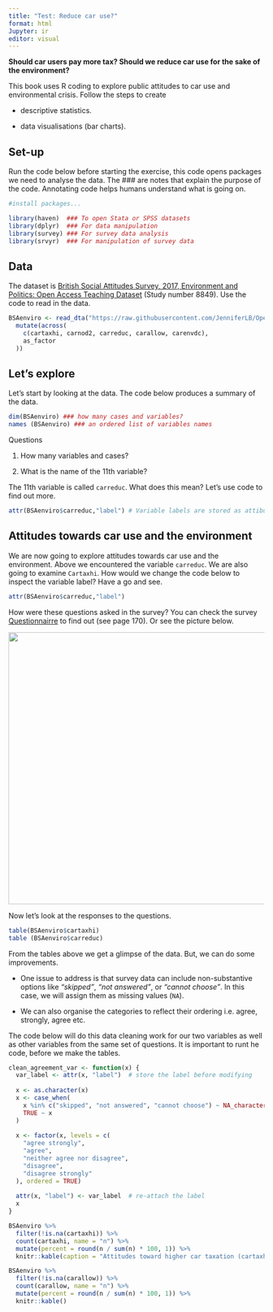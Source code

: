```yaml
---
title: "Test: Reduce car use?"
format: html
Jupyter: ir
editor: visual
---
```


**Should car users pay more tax? Should we reduce car use for the sake of the environment?**

This book uses R coding to explore public attitudes to car use and environmental crisis. Follow the steps to create

-   descriptive statistics.

-   data visualisations (bar charts).

## Set-up

Run the code below before starting the exercise, this code opens packages we need to analyse the data. The \### are notes that explain the purpose of the code. Annotating code helps humans understand what is going on.

```r

#install packages...

library(haven)  ### To open Stata or SPSS datasets
library(dplyr)  ### For data manipulation 
library(survey) ### For survey data analysis 
library(srvyr)  ### For manipulation of survey data

```

## Data

The dataset is [British Social Attitudes Survey, 2017, Environment and Politics: Open Access Teaching Dataset](University%20of%20Manchester,%20Cathie%20Marsh%20Institute%20for%20Social%20Research%20(CMIST),%20UK%20Data%20Service.%20(2022).%20British%20Social%20Attitudes%20Survey,%202017,%20Environment%20and%20Politics:%20Open%20Access%20Teaching%20Dataset.%20%5Bdata%20collection%5D.%20NatCen%20Social%20Research,%20%5Boriginal%20data%20producer(s)%5D.%20NatCen%20Social%20Research.%20SN:%208849,%20DOI:%20http://doi.org/10.5255/UKDA-SN-8849-1) (Study number 8849). Use the code to read in the data.

```r

BSAenviro <- read_dta("https://raw.githubusercontent.com/JenniferLB/Open_data/master/bsa2017_open_enviropol.dta") %>%
  mutate(across(
    c(cartaxhi, carnod2, carreduc, carallow, carenvdc),
    as_factor
  ))

```

## Let's explore

Let's start by looking at the data. The code below produces a summary of the data.

```r

dim(BSAenviro) ### how many cases and variables?
names (BSAenviro) ### an ordered list of variables names
```

Questions

1.  How many variables and cases?

2.  What is the name of the 11th variable?

The 11th variable is called `carreduc`. What does this mean? Let's use code to find out more.

```r
attr(BSAenviro$carreduc,"label") # Variable labels are stored as attibutes, which we can look at. 
```

## Attitudes towards car use and the environment

We are now going to explore attitudes towards car use and the environment. Above we encountered the variable `carreduc`. We are also going to examine `Cartaxhi`. How would we change the code below to inspect the variable label? Have a go and see.

```r
attr(BSAenviro$carreduc,"label")

```

How were these questions asked in the survey? You can check the survey [Questionnairre](https://doc.ukdataservice.ac.uk/doc/8450/mrdoc/pdf/8450_bsa_2017_full_questionnaire_documentation.pdf) to find out (see page 170). Or see the picture below.

![](Questionairre_cartachi.png){width="535"}

Now let's look at the responses to the questions.

```r
table(BSAenviro$cartaxhi)
table (BSAenviro$carreduc)
```

From the tables above we get a glimpse of the data. But, we can do some improvements.

-   One issue to address is that survey data can include non-substantive options like *“skipped”*, *“not answered”*, or *“cannot choose”*. In this case, we will assign them as missing values (`NA`).

-   We can also organise the categories to reflect their ordering i.e. agree, strongly, agree etc.

The code below will do this data cleaning work for our two variables as well as other variables from the same set of questions. It is important to runt he code, before we make the tables.

```r
clean_agreement_var <- function(x) {
  var_label <- attr(x, "label")  # store the label before modifying
  
  x <- as.character(x)
  x <- case_when(
    x %in% c("skipped", "not answered", "cannot choose") ~ NA_character_,
    TRUE ~ x
  )
  
  x <- factor(x, levels = c(
    "agree strongly",
    "agree",
    "neither agree nor disagree",
    "disagree",
    "disagree strongly"
  ), ordered = TRUE)
  
  attr(x, "label") <- var_label  # re-attach the label
  x
}

```

```r

BSAenviro %>%
  filter(!is.na(cartaxhi)) %>%
  count(cartaxhi, name = "n") %>%
  mutate(percent = round(n / sum(n) * 100, 1)) %>%
  knitr::kable(caption = "Attitudes toward higher car taxation (cartaxhi)")


```

```r
BSAenviro %>%
  filter(!is.na(carallow)) %>%
  count(carallow, name = "n") %>%
  mutate(percent = round(n / sum(n) * 100, 1)) %>%
  knitr::kable()
```
